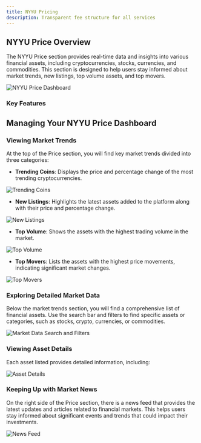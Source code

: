 ```yaml
---
title: NYYU Pricing
description: Transparent fee structure for all services
---
```



## NYYU Price Overview

The NYYU Price section provides real-time data and insights into various financial assets, including cryptocurrencies, stocks, currencies, and commodities. This section is designed to help users stay informed about market trends, new listings, top volume assets, and top movers.

<div className="my-6">
  <img
    src="/img/Price.png"
    alt="NYYU Price Dashboard"
    className="rounded-lg border border-border w-full"
    style={{ maxHeight: "600px", objectFit: "contain" }}
  />
</div>

### Key Features

<Cards>
  <Card
    title="Trending Coins"
    description="Displays the current price and percentage change of trending cryptocurrencies."
  />
  <Card
    title="New Listings"
    description="Highlights newly listed assets and their performance."
  />
  <Card
    title="Top Volume"
    description="Shows assets with the highest trading volume."
  />
  <Card
    title="Top Movers"
    description="Lists assets with the highest price movements, both positive and negative."
  />
  <Card
    title="News Feed"
    description="Provides the latest news and updates related to financial markets."
  />
</Cards>

## Managing Your NYYU Price Dashboard

### Viewing Market Trends

At the top of the Price section, you will find key market trends divided into three categories:

- **Trending Coins**: Displays the price and percentage change of the most trending cryptocurrencies.

<div className="my-4">
  <img
    src="/img/TrendingCoins.png"
    alt="Trending Coins"
    className="rounded-lg border border-border"
    style={{ maxHeight: "200px", objectFit: "contain" }}
  />
</div>

- **New Listings**: Highlights the latest assets added to the platform along with their price and percentage change.

<div className="my-4">
  <img
    src="/img/NewListings.png"
    alt="New Listings"
    className="rounded-lg border border-border"
    style={{ maxHeight: "200px", objectFit: "contain" }}
  />
</div>

- **Top Volume**: Shows the assets with the highest trading volume in the market.

<div className="my-4">
  <img
    src="/img/TopVolume.png"
    alt="Top Volume"
    className="rounded-lg border border-border"
    style={{ maxHeight: "200px", objectFit: "contain" }}
  />
</div>

- **Top Movers**: Lists the assets with the highest price movements, indicating significant market changes.

<div className="my-4">
  <img
    src="/img/TopMovers.png"
    alt="Top Movers"
    className="rounded-lg border border-border"
    style={{ maxHeight: "200px", objectFit: "contain" }}
  />
</div>

### Exploring Detailed Market Data

Below the market trends section, you will find a comprehensive list of financial assets. Use the search bar and filters to find specific assets or categories, such as stocks, crypto, currencies, or commodities.

<div className="my-4">
  <img
    src="/img/MarketData.png"
    alt="Market Data Search and Filters"
    className="rounded-lg border border-border"
    style={{ maxHeight: "150px", objectFit: "contain" }}
  />
</div>

<Cards>
  <Card
    title="Search Market"
    description="Quickly find specific assets using the search bar."
  />
  <Card
    title="Filter Options"
    description="Use the filter options to display all assets, stocks, crypto, currencies, or commodities."
  />
</Cards>

### Viewing Asset Details

Each asset listed provides detailed information, including:

<Cards>
  <Card
    title="Symbol and Name"
    description="The symbol and name of the asset."
  />
  <Card title="Price" description="Current price of the asset." />
  <Card title="Volume" description="The trading volume of the asset." />
  <Card
    title="24h Change"
    description="The percentage change in the asset's price over the last 24 hours."
  />
  <Card
    title="Market Cap"
    description="The total market capitalization of the asset."
  />
  <Card
    title="Last 7 Days"
    description="A mini chart showing the price trend of the asset over the last seven days."
  />
</Cards>

<div className="my-4">
  <img
    src="/img/AssetDetails.png"
    alt="Asset Details"
    className="rounded-lg border border-border"
    style={{ maxHeight: "168px", objectFit: "contain" }}
  />
</div>

### Keeping Up with Market News

On the right side of the Price section, there is a news feed that provides the latest updates and articles related to financial markets. This helps users stay informed about significant events and trends that could impact their investments.

<div className="my-4">
  <img
    src="/img/NewsFeed.png"
    alt="News Feed"
    className="rounded-lg border border-border"
    style={{ maxHeight: "256px", objectFit: "contain" }}
  />
</div>
